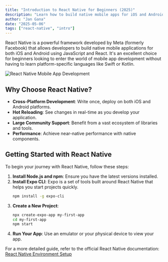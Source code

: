 ```yaml
---
title: "Introduction to React Native for Beginners (2025)"
description: "Learn how to build native mobile apps for iOS and Android using JavaScript and React Native."
author: "Jan Gana"
date: "2025-05-06"
tags: ["react-native", "intro"]
---
```


React Native is a powerful framework developed by Meta (formerly Facebook) that allows developers to build native mobile applications for both iOS and Android using JavaScript and React. It's an excellent choice for beginners looking to enter the world of mobile app development without having to learn platform-specific languages like Swift or Kotlin.

![React Native Mobile App Development](https://raw.githubusercontent.com/JanGanaCode/jangana-dev-blogposts/main/images/intro-to-react-native.png)

## Why Choose React Native?

- **Cross-Platform Development**: Write once, deploy on both iOS and Android platforms.
- **Hot Reloading**: See changes in real-time as you develop your application.
- **Large Community Support**: Benefit from a vast ecosystem of libraries and tools.
- **Performance**: Achieve near-native performance with native components.

## Getting Started with React Native

To begin your journey with React Native, follow these steps:

1. **Install Node.js and npm**: Ensure you have the latest versions installed.
2. **Install Expo CLI**: Expo is a set of tools built around React Native that helps you start projects quickly.
   ```bash
   npm install -g expo-cli
   ```
3. **Create a New Project**:
   ```bash
   npx create-expo-app my-first-app
   cd my-first-app
   npm start
   ```
4. **Run Your App**: Use an emulator or your physical device to view your app.

For a more detailed guide, refer to the official React Native documentation: [React Native Environment Setup](https://reactnative.dev/docs/environment-setup)

<Socials />
